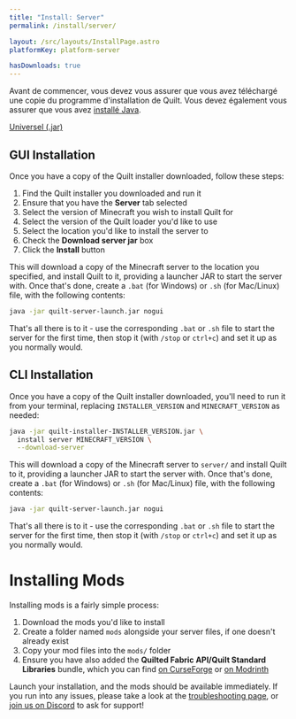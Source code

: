 ```yaml
---
title: "Install: Server"
permalink: /install/server/

layout: /src/layouts/InstallPage.astro
platformKey: platform-server

hasDownloads: true
---
```



Avant de commencer, vous devez vous assurer que vous avez téléchargé une copie du programme d'installation de Quilt. Vous devez également vous assurer que vous avez [installé Java](https://java.com/fr/download).

<div class="field is-horizontal">
	<InstallerVersion />
	<div class="field-body">
		<div class="field">
			<div class="control">
				<a
					id="universal-download"
					href="https://maven.quiltmc.org/repository/release/org/quiltmc/quilt-installer/latest/quilt-installer-latest.jar"
					class="button is-primary mt-1"
				>
					Universel (.jar)
				</a>
			</div>
		</div>
	</div>
</div>

## GUI Installation

Once you have a copy of the Quilt installer downloaded, follow these steps:

1. Find the Quilt installer you downloaded and run it
2. Ensure that you have the **Server** tab selected
3. Select the version of Minecraft you wish to install Quilt for
4. Select the version of the Quilt loader you'd like to use
5. Select the location you'd like to install the server to
6. Check the **Download server jar** box
7. Click the **Install** button

This will download a copy of the Minecraft server to the location you specified, and install Quilt to it, providing a launcher JAR to start the server with. Once that's done, create a `.bat` (for Windows) or `.sh` (for Mac/Linux) file, with the following contents:

```bash
java -jar quilt-server-launch.jar nogui
```

That's all there is to it - use the corresponding `.bat` or `.sh` file to start the server for the first time, then stop it (with `/stop` or `ctrl+c`) and set it up as you normally would.

## CLI Installation

Once you have a copy of the Quilt installer downloaded, you'll need to run it from your terminal, replacing `INSTALLER_VERSION` and `MINECRAFT_VERSION` as needed:

```bash
java -jar quilt-installer-INSTALLER_VERSION.jar \
  install server MINECRAFT_VERSION \
  --download-server
```

This will download a copy of the Minecraft server to `server/` and install Quilt to it, providing a launcher JAR to start the server with. Once that's done, create a `.bat` (for Windows) or `.sh` (for Mac/Linux) file, with the following contents:

```bash
java -jar quilt-server-launch.jar nogui
```

That's all there is to it - use the corresponding `.bat` or `.sh` file to start the server for the first time, then stop it (with `/stop` or `ctrl+c`) and set it up as you normally would.

# Installing Mods

Installing mods is a fairly simple process:

1. Download the mods you'd like to install
2. Create a folder named `mods` alongside your server files, if one doesn't already exist
3. Copy your mod files into the `mods/` folder
4. Ensure you have also added the **Quilted Fabric API/Quilt Standard Libraries** bundle, which you can find [on CurseForge](https://www.curseforge.com/minecraft/mc-mods/qsl) or [on Modrinth](https://modrinth.com/mod/qsl)

Launch your installation, and the mods should be available immediately. If you run into any issues, please take a look at the [troubleshooting page](/en/usage/troubleshooting), or [join us on Discord](https://discord.quiltmc.org) to ask for support!
